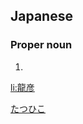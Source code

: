 ==Japanese==
{{ja-kanjitab|龍|彦}}

===Proper noun===
{{ja-pos|proper|たつひこ}}

# {{given name|male|lang=ja}}

[[Category:Japanese male given names|たつひこ]]

[[li:龍彦]]